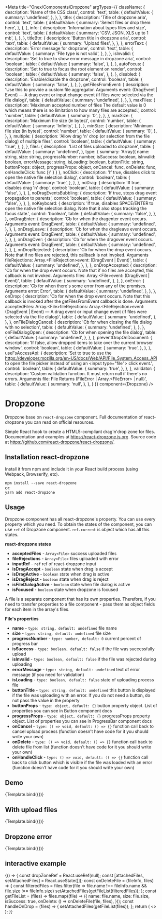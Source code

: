 
<Meta
  title="Onex/Components/Dropzone"
  argTypes={{
    className: {
      description: 'Name of the CSS class',
      control: 'text',
      table: {
        defaultValue: {
          summary: 'undefined',
        },
      },
    },
    title: {
      description: 'Title of dropzone aria',
      control: 'text',
      table: {
        defaultValue: {
          summary: 'Select files or drop them here',
        },
      },
    },
    info: {
      description: 'Information about types files and size',
      control: 'text',
      table: {
        defaultValue: {
          summary: 'CSV, JSON, XLS up to 1 mb',
        },
      },
    },
    titleBtn: {
      description: 'Button title in dropzone aria',
      control: 'text',
      table: {
        defaultValue: {
          summary: 'Upload files',
        },
      },
    },
    errorText: {
      description: 'Error message for dropzone',
      control: 'text',
      table: {
        defaultValue: {
          summary: 'File type is not valid',
        },
      },
    },
    isInvalid: {
      description: 'Set to true to show error message in dropzone aria',
      control: 'boolean',
      table: {
        defaultValue: {
          summary: 'false',
        },
      },
    },
    autoFocus: {
      description: 'Set to true to focus the root element on render',
      control: 'boolean',
      table: {
        defaultValue: {
          summary: 'false',
        },
      },
    },
    disabled: {
      description: 'Enable/disable the dropzone',
      control: 'boolean',
      table: {
        defaultValue: {
          summary: 'false',
        },
      },
    },
    getFilesFromEvent: {
      description: 'Use this to provide a custom file aggregator. Arguments event: (DragEvent | Event) — A drag event or input change event (if files were selected via the file dialog)',
      table: {
        defaultValue: {
          summary: 'undefined',
        },
      },
    },
    maxFiles: {
      description: 'Maximum accepted number of files The default value is 0 which means there is no limitation to how many files are accepted.',
      control: 'number',
      table: {
        defaultValue: {
          summary: '0',
        },
      },
    },
    maxSize: {
      description: 'Maximum file size (in bytes)',
      control: 'number',
      table: {
        defaultValue: {
          summary: 'Infinity',
        },
      },
    },
    minSize: {
      description: 'Minimum file size (in bytes)',
      control: 'number',
      table: {
        defaultValue: {
          summary: '0',
        },
      },
    },
    multiple: {
      description: 'Allow drag \'n\' drop (or selection from the file dialog) of multiple files',
      control: 'boolean',
      table: {
        defaultValue: {
          summary: 'true',
        },
      },
    },
    files: {
      description: 'List of files uploaded to dropzone',
      table: {
        defaultValue: {
          summary: 'undefined',
        },
        type: {
          summary: 'Array({ name: string, size: string, progressNumber: number, isSuccess: boolean, isInvalid: boolean, errorMessage: string, isLoading: boolean, buttonTitle: string, buttonProps: object, progressProps: object, onCancel: func, onDelete: func, onHandleClick: func })'
        }
      }
    },
    noClick: {
      description: 'If true, disables click to open the native file selection dialog',
      control: 'boolean',
      table: {
        defaultValue: {
          summary: 'true',
        },
      },
    },
    noDrag: {
      description: 'If true, disables drag \'n\' drop',
      control: 'boolean',
      table: {
        defaultValue: {
          summary: 'false',
        },
      },
    },
    noDragEventsBubbling: {
      description: 'If true, stops drag event propagation to parents',
      control: 'boolean',
      table: {
        defaultValue: {
          summary: 'false',
        },
      },
    },
    noKeyboard: {
      description: 'If true, disables SPACE/ENTER to open the native file selection dialog. Note that it also stops tracking the focus state.',
      control: 'boolean',
      table: {
        defaultValue: {
          summary: 'false',
        },
      },
    },
    onDragEnter: {
      description: 'Cb for when the dragenter event occurs. Arguments event: DragEvent',
      table: {
        defaultValue: {
          summary: 'undefined',
        },
      },
    },
    onDragLeave: {
      description: 'Cb for when the dragleave event occurs. Arguments event: DragEvent',
      table: {
        defaultValue: {
          summary: 'undefined',
        },
      },
    },
    onDragOver: {
      description: 'Cb for when the dragover event occurs. Arguments event: DragEvent',
      table: {
        defaultValue: {
          summary: 'undefined',
        },
      },
    },
    onDropRejected: {
      description: 'Cb for when the drop event occurs. Note that if no files are rejected, this callback is not invoked. Arguments fileRejections: Array.&lt;FileRejection&gt;event: (DragEvent | Event)',
      table: {
        defaultValue: {
          summary: 'undefined',
        },
      },
    },
    onDropAccepted: {
      description: 'Cb for when the drop event occurs. Note that if no files are accepted, this callback is not invoked. Arguments files: Array.&lt;File&gt;event: (DragEvent | Event)',
      table: {
        defaultValue: {
          summary: 'undefined',
        },
      },
    },
    onError: {
      description: 'Cb for when there\'s some error from any of the promises. Arguments error: Error',
      table: {
        defaultValue: {
          summary: 'undefined',
        },
      },
    },
    onDrop: {
      description: 'Cb for when the drop event occurs. Note that this callback is invoked after the getFilesFromEvent callback is done. Arguments acceptedFiles: Array.&lt;File&gt;fileRejections: Array.&lt;FileRejection&gt;event: (DragEvent | Event) — A drag event or input change event (if files were selected via the file dialog)',
      table: {
        defaultValue: {
          summary: 'undefined',
        },
      },
    },
    onFileDialogCancel: {
      description: 'Cb for when closing the file dialog with no selection',
      table: {
        defaultValue: {
          summary: 'undefined',
        },
      },
    },
    onFileDialogOpen: {
      description: 'Cb for when opening the file dialog',
      table: {
        defaultValue: {
          summary: 'undefined',
        },
      },
    },
    preventDropOnDocument: {
      description: 'If false, allow dropped items to take over the current browser window',
      control: 'boolean',
      table: {
        defaultValue: {
          summary: 'true',
        },
      },
    },
    useFsAccessApi: {
      description: 'Set to true to use the https://developer.mozilla.org/en-US/docs/Web/API/File_System_Access_API to open the file picker instead of using an &lt;input type="file"&gt; click event.',
      control: 'boolean',
      table: {
        defaultValue: {
          summary: 'true',
        },
      },
    },
    validator: {
      description: 'Custom validation function. It must return null if there\'s no errors. Arguments file: File Returns (FileError | Array.&lt;FileError&gt; | null)',
      table: {
        defaultValue: {
          summary: 'null',
        },
      },
    }
  }}
  component={Dropzone}
/>


# Dropzone

Dropzone base on <code>react-dropzone</code> component. Full documentation of react-dropzone you can read on official resources.

Simple React hook to create a HTML5-compliant drag'n'drop zone for files.
Documentation and examples at https://react-dropzone.js.org. Source code at https://github.com/react-dropzone/react-dropzone/.

## Installation react-dropzone
Install it from npm and include it in your React build process (using Webpack, Browserify, etc).

<code>npm install --save react-dropzone</code><br/>
or:<br/>
<code>yarn add react-dropzone</code>

## Usage

Dropzone component has all react-dropzone's property. You can use every property which you need.
To obtain the states of the component, you can use <code>ref</code> of Dropzone component. <code>ref.current</code> is object which has all this states.

<b>react-dropzone states</b>
<ul>
  <li><b>acceptedFiles</b> - <code>Array&lt;File&gt;</code> success uploaded files</li>
  <li><b>fileRejections</b> - <code>Array&lt;File&gt;</code> files uploaded with error</li>
  <li><b>inputRef</b> - <code>ref</code> ref of react-dropzone input</li>
  <li><b>isDragAccept</b> - <code>boolean</code> state when drag is accept</li>
  <li><b>isDragActive</b> - <code>boolean</code> state when drag is active</li>
  <li><b>isDragReject</b> - <code>boolean</code> state when drag is reject</li>
  <li><b>isFileDialogActive</b> - <code>boolean</code> state when file dialog is active</li>
  <li><b>isFocused</b> - <code>boolean</code> state when dropzone is focused</li>
</ul>

A file is a separate component that has its own properties. Therefore, if you need to transfer properties to a file component - pass them as object fields for each item in the array's files.

<b>File's properties</b>
<ul>
  <li><b>name</b> - <code>type: string, default: undefined</code> file name</li>
  <li><b>size</b> - <code>type: string, default: undefined</code> file size</li>
  <li><b>progressNumber</b> - <code>type: number, default: 0</code> current percent of progress bar</li>
  <li><b>isSuccess</b> - <code>type: boolean, default: false</code> if the file was successfully upload</li>
  <li><b>isInvalid</b> - <code>type: boolean, default: false</code> if the file was rejected during uploading</li>
  <li><b>errorMessage</b> - <code>type: string, default: undefined</code> text of error message (if you need for validation)</li>
  <li><b>isLoading</b> - <code>type: boolean, default: false</code> state of uploading process file</li>
  <li><b>buttonTitle</b> - <code>type: string, default: undefined</code> this button is displayed if the file was uploading with an error. If you do not need a button, do not pass the value in the property</li>
  <li><b>buttonProps</b> - <code>type: object, default: {}</code> button property object. List of properties you can see in Button component docs</li>
  <li><b>progressProps</b> - <code>type: object, default: {}</code> progressProps property object. List of properties you can see in ProgressBar component docs</li>
  <li><b>onCancel</b> - <code>type: () => void, default: () => {}</code> function call back to cancel upload process (function doesn't have code for it you should write your own)</li>
  <li><b>onDelete</b> - <code>type: () => void, default: () => {}</code> function call back to delete file from list (function doesn't have code for it you should write your own)</li>
  <li><b>onHandleClick</b> - <code>type: () => void, default: () => {}</code> function call back to click button which is visible if the file was loaded with an error (function doesn't have code for it you should write your own)</li>
</ul>

## Demo

<Canvas>
  <Story
    name="Demo"
       args={{
         title: 'Select files or drop them here',
         info: 'CSV, JSON, XLS up to 1 mb',
         titleBtn: 'Upload files',
         errorText: 'File type is not valid',
         files: [{
           name: 'loading.json',
           size: '100MB',
           isLoading: true,
           progressNumber: 10,
         }, {
           name: 'success.csv',
           size: '100MB',
           isLoading: false,
           isSuccess: true,
         }, {
           name: 'error.js',
           size: '100MB',
           isLoading: false,
           isInvalid: true,
           errorMessage: 'format not supported',
           buttonTitle: 'Upload'
         }]
       }}>
    {Template.bind({})}
  </Story>
</Canvas>

<ArgsTable story="Demo" />

## With upload files

<Canvas>
  <Story
    name="Upload file"
    args={{
      files: [{
        name: 'loading.json',
        size: '100MB',
        isLoading: true,
        progressNumber: 10,
      }, {
        name: 'success.csv',
        size: '100MB',
        isLoading: false,
        isSuccess: true,
      }, {
        name: 'error.js',
        size: '100MB',
        isLoading: false,
        isInvalid: true,
        errorMessage: 'format not supported',
        buttonTitle: 'Upload'
      }]
    }}>
    {Template.bind({})}
  </Story>
</Canvas>

## Dropzone error

<Canvas>
  <Story
    name="Error uploading files"
    args={{
      isInvalid: true,
      errorText: 'Something went wrong'
    }}>
    {Template.bind({})}
  </Story>
</Canvas>

## interactive example

<Canvas>
  <Story name="Dropzone example with files">
    {() => {
      const dropZoneRef = React.useRef(null);
      const [attachedFiles, setAttachedFiles] = React.useState([]);
      const onDeleteFile = (fileInfo, files) => {
        const filteredFiles = files.filter(file => file.name !== fileInfo.name && file.size !== fileInfo.size)
        setAttachedFiles(getFileList(filteredFiles));
      };
      const getFileList = (files) => files.map((file) => ({
        name: file.name,
        size: file.size,
        isSuccess: true,
        onDelete: () => onDeleteFile(file, files),
      }));
      const handleOnDrop = (files) => {
        setAttachedFiles(getFileList(files));
      };
      return (
        <>
          <div>
            <Dropzone ref={dropZoneRef} onDrop={handleOnDrop} files={attachedFiles} />
          </div>
        </>
      );
    }}
  </Story>
</Canvas>
